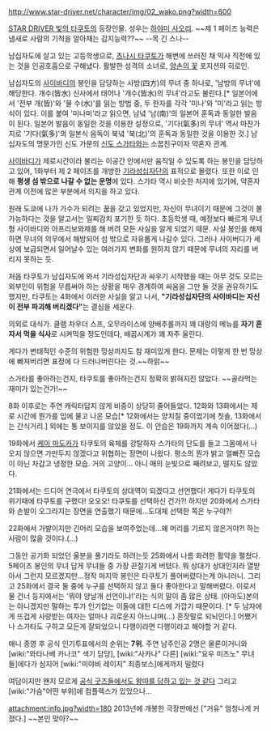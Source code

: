 http://www.star-driver.net/character/img/02_wako.png?width=600

[[STAR DRIVER 빛의 타쿠토]]의 등장인물. 성우는 [[하야미 사오리]].
~~제 1 페이즈 능력은 냄새로 사람의 기척을 알아채는 감지능력??~~ --목 긴 스나--

남십자도에 살고 있는 고등학생으로, [[츠나시 타쿠토]]가 해변에 쓰러진 채 익사 직전에 있는 것을 인공호흡으로 구해냈다. 활발한 성격의 소녀로, [[양손의 꽃]] 포지션의 히로인.

남십자도의 [[사이바디]]의 봉인을 담당하는 사방(四方)의 무녀 중 하나로, '남방의 무녀'에 해당한다. 개수(皆水) 신사에서 태어나 '개수(皆水)의 무녀'라고도 불린다.[* 일본어에서 '전부 개(皆)'와 '물 수(水)'를 읽는 방법 중, 두 한자를 각각 '미나'와 '미'라고 읽는 방식이 있다. 이를 붙여 '미나미'라고 읽으면, 남녘 '남(南)'의 일본어 훈독과 동일한 발음이 된다. 일본어 발음이 동일한 것을 이용한 설정으로, '기다(氣多)의 무녀' 역시 마찬가지로 '기다(氣多)'의 일본식 음독이 북녘 '북(北)'의 훈독과 동일한 것을 이용한 것.] 남십자도의 명문가인 신도 가문의 [[신도 스가타]]와는 소꿉친구이자 약혼자 관계.

[[사이바디]]가 제로시간이라 불리는 이공간 안에서만 움직일 수 있도록 하는 봉인을 담당하고 있어, 1화부터 제 2 페이즈를 개방한 [[기라성십자단]]의 표적으로 몰렸다. 또한 이로 인해 '''평생 섬 밖으로 나갈 수 없는 운명'''에 있다. 스가타 역시 비슷한 처지에 있기에, 약혼자 관계 이전에 많은 부분에서 의지을 하고 있다.

원래 도쿄에 나가 가수가 되려는 꿈을 갖고 있었지만, 자신이 무녀이기 때문에 그것이 불가능하다는 것을 알고서는 일찌감치 포기한 듯 하다. 초등학생 때, 예정보다 빠르게 무녀형 사이바디와 아프리보와제를 해 버려 모든 사실을 알게 되었기 때문. 사실 봉인을 해제하면 무녀의 의무에서 해방되어 섬 밖으로 자유롭게 나갈수 있다. 그러나 사이버디가 세상에 보급되면서 일어날수 있는 여러가지 변화를 원하지 않기 때문에 무녀의 자리를 버리지 못하는 듯.

처음 타쿠토가 남십자도에 와서 기라성십자단과 싸우기 시작했을 때는 아무 것도 모르는 외부인이 위험을 무릅써야 하는 상황을 매우 경계하여 싸움을 그만 둘 것을 권유하기도 했지만, 타쿠토는 4화에서 이러한 사실을 알고 나서, '''"기라성십자단의 사이바디는 자신이 전부 파괴해 버리겠다"'''는 결심을 세운다.

의외로 대식가. 클램 차우더 스프, 오무라이스에 양배추롤까지 꽤 대량의 메뉴를 '''자기 혼자서 먹을 식사'''로 시켜먹을 정도인데다, 배꼽시계가 꽤 자주 울린다.

게다가 변태적인 수준의 위험한 망상까지도 참 재미있게 한다. 문제는 이렇게 한 번 망상에 빠져버리면 표정에 다 드러나버린다는 것.~~하앍~~

스가타를 좋아하는건지, 타쿠토를 좋아하는건지 정확히 밝혀지진 않았다.
~~골라먹는 재미가 있는건가!~~

8화 이후로는 주연 캐릭터답지 않게 비중이 상당히 줄어들었다. 12화와 13화에서는 제로 시간에 뭔가를 입에 물고 나온 모습[* 12화에서는 양치질 중이었기에 칫솔, 13화에서는 간식거리.] 외에는 통 보이지를 않았을 정도. 이 안습은 19화까지 계속 이어졌다(...)

19화에서 [[케이 마도카]]가 타쿠토의 육체를 강탈하자 스가타의 단도를 들고 그몸에서 나오지 않으면 가만두지 않겠다고 위협하는 장면이 나왔다. 평소의 뭔가 밝고 얼빠진 모습이 아닌 차갑고 냉정한 모습. 거의 고양이... 아니 매의 눈빛으로 째려보고, 떨지도 않았다. 

21화에서는 드디어 연극에서 타쿠토의 상대역이 되겠다고 선언했다! 게다가 타쿠토의 위기때에 타쿠토를 구했다! 오오오! 타쿠토를 선택하신 건가?! 하지만 20화에서 스가타와 손발이 오그라지는 장면을 연출했기 때문에...도대체 선택한 쪽은 누구야?!

22화에서 가발이지만 긴머리 모습을 보여주었는데...왜 머리를 기르지 않은거야?! 하는 사람이 많을 것이다.(...)

그동안 공기화 되었던 울분을 풀기라도 하려는듯 25화에서 나름 화려한 활약을 펼쳤다. 5페이즈 봉인의 무녀 답게 무녀들 중 가장 끈질기게 버텼다. 뭐 상대가 상대인지라 열받아서 그런지 모르겠지만...정작 마지막 봉인은 타쿠토가 풀어버렸다는게 아니러니. 그리고 25화에서 결국 둘 중에 누구를 선택하지 않고 둘다 좋아한다고 말해버렸다. 이로서 물 건너 등지에서는 '뭐야 양날개 선언이냐!'라는 식의 말이 좀 많은 상태. (아마도)본의는 아니겠지만 말하는 투가 인기없는 이들에 대한 디스에 가깝기 때문이다. [* 두 남자에게 뜨겁게 사랑받는 여자는 얼마나 괴로운지 아느냐며(...) 혼잣말로 되뇌인다.] 어쨌거나 스가타도 구하고 모든게 잘되었으니 다행이라면 다행이라고 해야할 거 같다.
 

애니 종영 후 공식 인기투표에서의 순위는 '''7위'''. 주연 남주인공 2명은 물론이거니와 [wiki:"와타나베 카나코" 색기 담당], [wiki:"사카나" 다른] [wiki:"요우 미즈노" 무녀들]에다가 심지어 [wiki:"미야비 레이지" 최종보스]에게까지 밀렸다

여담이지만 왠지 모르게 [http://botdea.egloos.com/2038439 공식 굿즈들에서도 왕따를 당하고 있는 것 같다] 그리고 [wiki:"가슴"어떤 부위]에 컴플렉스가 있었으나...

attachment:info.jpg?width=180
2013년에 개봉한 극장판에선 ["거유" 엄청나게 커졌다.] ~~본인 맞아?~~
